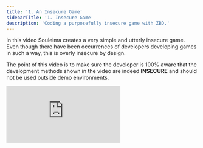 ```yaml
---
title: '1. An Insecure Game'
sidebarTitle: '1. Insecure Game'
description: 'Coding a purposefully insecure game with ZBD.'
---
```


In this video Souleima creates a very simple and utterly insecure game. Even though there have been occurrences of developers developing games in such a way, this is overly insecure by design.

The point of this video is to make sure the developer is 100% aware that the development methods shown in the video are indeed **INSECURE** and should not be used outside demo environments.

<iframe
  className="w-full aspect-video rounded-lg"
  src="https://www.youtube.com/embed/o8hODLdBaJ4"
  title="ZBD Dev - An Insecure Game"
  frameborder="0"
  allow="accelerometer; autoplay; clipboard-write; encrypted-media; gyroscope; picture-in-picture"
  allowfullscreen
></iframe>